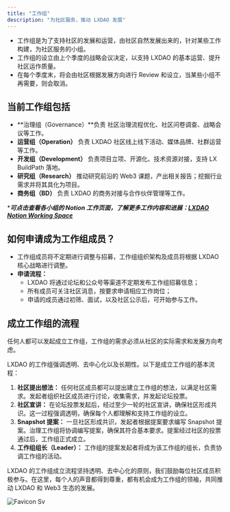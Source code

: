 ```yaml
---
title: "工作组"
description: "为社区服务，推动 LXDAO 发展"
---
```


- 工作组是为了支持社区的发展和运营，由社区自然发展出来的，针对某些工作构建，为社区服务的小组。
- 工作组的设立由上个季度的战略会议决定，以支持 LXDAO 的基本运营、提升社区运作质量。
- 在每个季度末，将会由社区根据发展方向进行 Review 和设立，当某些小组不再需要，则会取消。

## **当前工作组包括**

- **治理组（Governance）**负责 社区治理流程优化、社区问卷调查、战略会议等工作。
- **运营组（Operation）** 负责 LXDAO 社区线上线下活动、媒体品牌、社群运营等工作。
- **开发组（Development）** 负责项目立项、开源化、技术资源对接，支持 LX BuildPath 落地。
- **研究组（Research）** 推动研究前沿的 Web3 课题，产出相关报告；挖掘行业需求并将其具化为项目。
- **商务组（BD）** 负责 LXDAO 的商务对接与合作伙伴管理等工作。

****可点击查看各小组的  Notion 工作页面，了解更多工作内容和进展：[LXDAO Notion Working Space](https://www.notion.so/LXDAO-Notion-Working-Space-e6c82cfdae8b4ded98507538a9703dbc?pvs=21)*** 

## **如何申请成为工作组成员？**

- 工作组成员将不定期进行调整与招募，工作组组织架构及成员将根据 LXDAO 核心战略进行调整。
- **申请流程：**
    - LXDAO 将通过论坛和公众号等渠道不定期发布工作组招募信息；
    - 所有成员可关注社区消息，按要求申请相应工作岗位；
    - 申请的成员通过初筛、面试，以及社区公示后，可开始参与工作。

## **成立工作组的流程**

任何人都可以发起成立工作组，工作组的需求必须从社区的实际需求和发展方向考虑。

LXDAO 的工作组强调透明、去中心化以及长期性。以下是成立工作组的基本流程：

1. **社区提出想法：** 任何社区成员都可以提出建立工作组的想法，以满足社区需求。发起者组织社区成员进行讨论，收集需求，并发起论坛投票。
2. **社区宣讲：** 在论坛投票发起后，经过至少一轮的社区宣讲，确保社区形成共识。这一过程强调透明，确保每个人都理解和支持工作组的设立。
3. **Snapshot 提案：** 一旦社区形成共识，发起者根据提案要求编写 Snapshot 提案。治理工作组将协调编写提案，确保其符合基本要求。提案经过社区的投票通过后，工作组正式成立。
4. **工作组组长（Leader）：** 工作组的提案发起者将成为该工作组的组长，负责协调工作组的活动。

LXDAO 的工作组成立流程坚持透明、去中心化的原则，我们鼓励每位社区成员积极参与。在这里，每个人的声音都得到尊重，都有机会成为工作组的领袖，共同推动 LXDAO 和 Web3 生态的发展。

![Favicon Sv](/images/gong-zuo-zu.webp)
